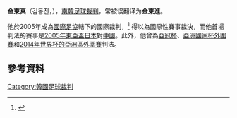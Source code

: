 '''金東真'''（김동진，{{bd|1973年|6月9日|||Kim Dong-jin}}），[[南韓|南韓]][[足球|足球]][[裁判_(足球)|裁判]]，常被误翻译为'''金東進'''。

他於2005年成為[[國際足協|國際足協]]轄下的國際裁判，<ref>{{Cite web |url=http://www.fifa.com/aboutfifa/developing/refereeing/association=kor/peoplekind=ref.html |title=Korea Republic- Men's Referees List |accessdate=2013-08-23 |archive-date=2009-07-25 |archive-url=https://web.archive.org/web/20090725062748/http://www.fifa.com/aboutfifa/developing/refereeing/association=kor/peoplekind=ref.html |dead-url=no }}</ref> 得以為國際性賽事裁決，而他首場判法的賽事是[[2005年東亞足球錦標賽|2005年東亞盃]][[日本國家足球隊|日本]]對[[中國國家足球隊|中國]]。此外，他曾為[[亞冠|亞冠杯]]、[[亞洲盃足球賽|亞洲國家杯外圍賽]]和[[2014年世界盃外圍賽_(亞洲區)|2014年世界杯的亞洲區外圍賽]]判法。

==參考資料==
{{reflist}}

{{2018年中国足球联赛裁判}}

{{DEFAULTSORT:Kim, Dong-Jin}}
[[Category:韓國足球裁判|Category:韓國足球裁判]]